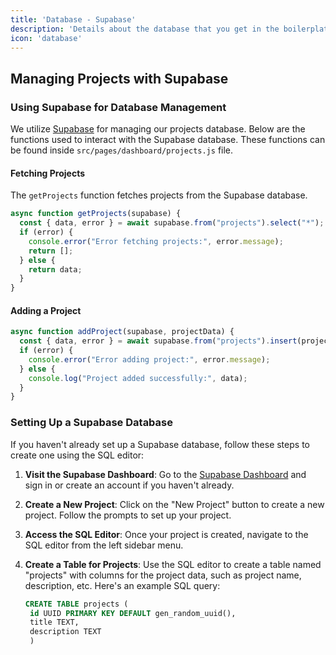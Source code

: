 ```yaml
---
title: 'Database - Supabase'
description: 'Details about the database that you get in the boilerplate'
icon: 'database'
---
```


## Managing Projects with Supabase

### Using Supabase for Database Management

We utilize [Supabase](https://supabase.io/) for managing our projects database. 
Below are the functions used to interact with the Supabase database. These functions
can be found inside `src/pages/dashboard/projects.js` file.

#### Fetching Projects

The `getProjects` function fetches projects from the Supabase database.

```javascript
async function getProjects(supabase) {
  const { data, error } = await supabase.from("projects").select("*");
  if (error) {
    console.error("Error fetching projects:", error.message);
    return [];
  } else {
    return data;
  }
}
```

#### Adding a Project

```javascript
async function addProject(supabase, projectData) {
  const { data, error } = await supabase.from("projects").insert(projectData);
  if (error) {
    console.error("Error adding project:", error.message);
  } else {
    console.log("Project added successfully:", data);
  }
}
```

### Setting Up a Supabase Database

If you haven't already set up a Supabase database, follow these steps to create one using the SQL editor:

1. **Visit the Supabase Dashboard**: Go to the [Supabase Dashboard](https://app.supabase.io/) and sign in or create an account if you haven't already.

2. **Create a New Project**: Click on the "New Project" button to create a new project. Follow the prompts to set up your project.

3. **Access the SQL Editor**: Once your project is created, navigate to the SQL editor from the left sidebar menu.

4. **Create a Table for Projects**: Use the SQL editor to create a table named "projects" with columns for the project data, such as project name, description, etc. Here's an example SQL query:
   ```sql
   CREATE TABLE projects (
    id UUID PRIMARY KEY DEFAULT gen_random_uuid(),
    title TEXT,
    description TEXT
    )
    ```
